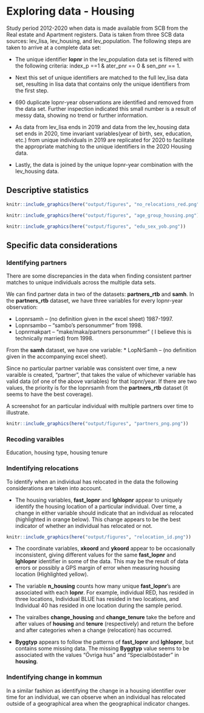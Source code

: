 # Exploring data - Housing

Study period 2012-2020 when data is made available from SCB from the Real estate and Apartment registers.  Data is taken from three SCB data sources: lev_lisa, lev_housing, and lev_population.  The following steps are taken to arrive at a complete data set:

* The unique identifier __lopnr__ in the lev_population data set is filtered with the following criteria: index_p ==1 & ater_pnr == 0 & sen_pnr == 1.

* Next this set of unique identifiers are matched to the full lev_lisa data set, resulting in lisa data that contains only the unique identifiers from the first step.

* 690 duplicate lopnr-year observations are identified and removed from the data set.  Further inspection indicated this small number is a result of messy data, showing no trend or further information.

* As data from lev_lisa ends in 2019 and data from the lev_housing data set ends in 2020, time invariant variables(year of birth, sex, education, etc.) from unique individuals in 2019 are replicated for 2020 to facilitate the appropriate matching to the unique identifiers in the 2020 Housing data. 

* Lastly, the data is joined by the unique lopnr-year combination with the lev_housing data.

## Descriptive statistics


```r

knitr::include_graphics(here("output/figures", "no_relocations_red.png"))
```

```r

knitr::include_graphics(here("output/figures", "age_group_housing.png"))
```

```r

knitr::include_graphics(here("output/figures", "edu_sex_yob.png"))
```

## Specific data considerations

### Identifying partners

There are some discrepancies in the data when finding consistent partner matches to unique individuals across the multiple data sets. 


We can find partner data in two of the datasets: __partners_rtb__ and __samh__. In the __partners_rtb__ dataset, we have three variables for every lopnr-year observation:

*	Lopnrsamh – (no definition given in the excel sheet) 1987-1997.
*	Lopnrsambo – “sambo’s personummer” from 1998.
*	Lopnrmakpart – “make/maka/partners personummer” ( I believe this is technically married) from 1998.

From the __samh__ dataset, we have one variable:
*	LopNrSamh – (no definition given in the accompanying excel sheet).

Since no particular partner variable was consistent over time, a new varaible is created, “partner”,  that takes the value of whichever variable has valid data (of one of the above variables) for that lopnr/year.  If there are two values, the priority is for the lopnrsamh from the __partners_rtb__ dataset (it seems to have the best coverage).  

A screenshot for an particular individual with multiple partners over time to illustrate.

```r

knitr::include_graphics(here("output/figures", "partners_png.png"))
```

### Recoding varaibles

Education, housing type, housing tenure



### Indentifying relocations

To identify when an individual has relocated in the data the following considerations are taken into account.

* The housing variables, __fast_lopnr__ and __lghlopnr__ appear to uniquely identify the housing location of a particular individual.  Over time, a change in either variable should indicate that an individual as relocated (highlighted in orange below).  This change appears to be the best indicator of whether an individual has relocated or not. 


```r

knitr::include_graphics(here("output/figures", "relocation_id.png"))
```

* The coordinate variables, __xkoord__ and __ykoord__ appear to be occasionally inconsistent, giving different values for the same  __fast_lopnr__ and __lghlopnr__ identifier in some of the data.  This may be the result of data errors or possibly a GPS margin of error when measuring housing location (Highlighted yellow).

*	The variable __n_housing__ counts how many unique __fast_lopnr__’s are associated with each __lopnr__.  For example, individual RED, has resided in three locations, Individual BLUE has resided in two locations, and Individual 40  has resided in one location during the sample period.

*	The vairalbes __change_housing__  and __change_tenure__ take the before and after values of __housing__  and __tenure__ (respectively) and return the before and after categories when a change (relocation) has occurred.

*	__Byggtyp__ appears to follow the patterns of __fast_lopnr__ and __lghlopnr__, but contains some missing data.  The missing __Byggtyp__ value seems to be associated with the values “Övriga hus” and “Specialböstader” in __housing__. 

### Indentifying change in kommun

In a similar fashion as identifying the change in a housing identifier over time for an individual, we can observe when an individual has relocated outside of a geographical area when the geographical indicator changes. 
